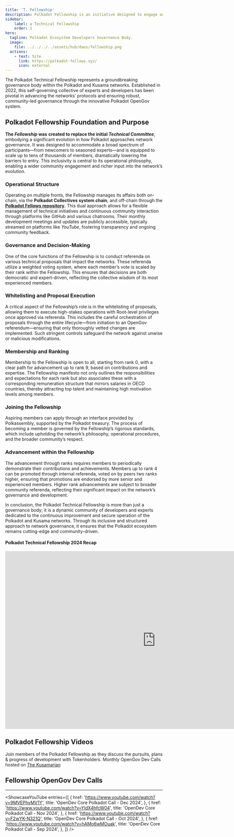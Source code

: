 ```yaml
---
title: 'T. Fellowship'
description: Polkadot Fellowship is an initiative designed to engage and support talented individuals who are contributing to the Polkadot ecosystem.
sidebar:
    label: ✪ Technical Fellowship
    order: 1
hero:
  tagline: Polkadot Ecosystem Developers Governance Body.
  image: 
    file: ../../../../assets/hub/daos/fellowship.png
  actions:
    - text: Site
      link: https://polkadot-fellows.xyz/
      icon: external
---
```



The Polkadot Technical Fellowship represents a groundbreaking governance body within the Polkadot and Kusama networks. Established in 2022, this self-governing collective of experts and developers has been pivotal in advancing the networks’ protocols and ensuring robust, community-led governance through the innovative Polkadot OpenGov system.

## Polkadot Fellowship Foundation and Purpose
**The *Fellowship* was** **created to replace the initial *Technical Committee***, embodying a significant evolution in how Polkadot approaches network governance. It was designed to accommodate a broad spectrum of participants—from newcomers to seasoned experts—and is equipped to scale up to tens of thousands of members, dramatically lowering the barriers to entry. This inclusivity is central to its operational philosophy, enabling a wider community engagement and richer input into the network’s evolution.

### Operational Structure
Operating on multiple fronts, the Fellowship manages its affairs both on-chain, via the **Polkadot Collectives system chain**, and off-chain through the [**Polkadot Fellows repository**](https://github.com/polkadot-fellows). This dual approach allows for a flexible management of technical initiatives and continuous community interaction through platforms like GitHub and various chatrooms. Their monthly development meetings and updates are publicly accessible, typically streamed on platforms like *YouTube*, fostering transparency and ongoing community feedback.

### Governance and Decision-Making
One of the core functions of the Fellowship is to conduct referenda on various technical proposals that impact the networks. These referenda utilize a weighted voting system, where each member’s vote is scaled by their rank within the Fellowship. This ensures that decisions are both democratic and expert-driven, reflecting the collective wisdom of its most experienced members.

### Whitelisting and Proposal Execution
A critical aspect of the Fellowship’s role is in the whitelisting of proposals, allowing them to execute high-stakes operations with Root-level privileges once approved via referenda. This includes the careful orchestration of proposals through the entire lifecycle—from initiation to an OpenGov referendum—ensuring that only thoroughly vetted changes are implemented. Such stringent controls safeguard the network against unwise or malicious modifications.

### Membership and Ranking
Membership to the Fellowship is open to all, starting from rank 0, with a clear path for advancement up to rank 9, based on contributions and expertise. The Fellowship manifesto not only outlines the responsibilities and expectations for each rank but also associates these with a corresponding remuneration structure that mirrors salaries in OECD countries, thereby attracting top talent and maintaining high motivation levels among members.

### Joining the Fellowship
Aspiring members can apply through an interface provided by Polkassembly, supported by the Polkadot treasury. The process of becoming a member is governed by the Fellowship’s rigorous standards, which include upholding the network’s philosophy, operational procedures, and the broader community’s respect.

### Advancement within the Fellowship
The advancement through ranks requires members to periodically demonstrate their contributions and achievements. Members up to rank 4 can be promoted through internal referenda, voted on by peers two ranks higher, ensuring that promotions are endorsed by more senior and experienced members. Higher rank advancements are subject to broader community referenda, reflecting their significant impact on the network’s governance and development.

In conclusion, the Polkadot Technical Fellowship is more than just a governance body; it is a dynamic community of developers and experts dedicated to the continuous improvement and secure operation of the Polkadot and Kusama networks. Through its inclusive and structured approach to network governance, it ensures that the Polkadot ecosystem remains cutting-edge and community-driven.

#### Polkadot Technical Fellowship 2024 Recap
<iframe src="https://docs.google.com/presentation/d/e/2PACX-1vQ-_bhVoZZBgHJsUfm4aXOhlUw-l2VU9vY7um51TzFqyc36awS5BE6Yob8HguKUPw/embed?start=false&loop=false&delayms=3000" frameborder="0" width="960" height="569" allowfullscreen="true" mozallowfullscreen="true" webkitallowfullscreen="true"></iframe>

## Polkadot Fellowship Videos
Join members of the Polkadot Fellowship as they discuss the pursuits, plans & progress of development with Tokenholders. Monthly OpenGov Dev Calls hosted on [The Kusamarian](/club/orgs/marcoms/kusamarian)

## Fellowship OpenGov Dev Calls
----------------
<ShowcaseYouTube
  entries={[
          {
      href: 'https://www.youtube.com/watch?v=9MVEPhvMV1Y',
      title: 'OpenDev Core Polkadot Call - Dec 2024',
     },
      {
      href: 'https://www.youtube.com/watch?v=YldX4hfcW04',
      title: 'OpenDev Core Polkadot Call - Nov 2024',
    },
    {
      href: 'https://www.youtube.com/watch?v=F2wYK-N321Q',
      title: 'OpenDev Core Polkadot Call - Oct 2024',
    },
      {
      href: 'https://www.youtube.com/watch?v=hAMo6wMOuak',
      title: 'OpenDev Core Polkadot Call - Sep 2024',
    },
  ]}
/>